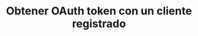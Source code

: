 ---
title: "Obtener OAuth token con un cliente registrado"
openapi: "POST /api/authentication/login"
---